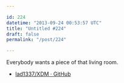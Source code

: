 ```yaml
---

id: 224
datetime: "2013-09-24 00:53:57 UTC"
title: "Untitled #224"
draft: false
permalink: "/post/224"

---
```


Everybody wants a piece of that living room. 

 
 * [lad1337/XDM · GitHub](https://github.com/lad1337/XDM)



